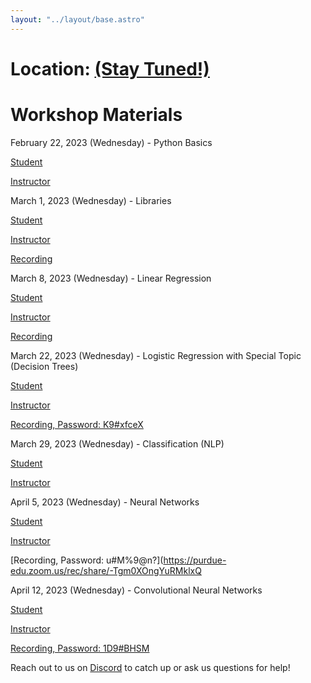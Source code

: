 ```yaml
---
layout: "../layout/base.astro"
---
```



<ContentSection title="Beginner Workshops">

<h1 class="font-bold text-xl">Location: <a href='https://goo.gl/maps/6DhNdK9ZJDaR8Wjv5' target="_blank">(Stay Tuned!)</a>  </h1>
  
<h1 class="font-bold text-xl text-center">Workshop Materials</h1>

February 22, 2023 (Wednesday) - Python Basics

[Student](https://colab.research.google.com/drive/1la__JicHrGPRzM4RLunk1yT9DF-5bA9B?usp=sharing)
  
[Instructor](https://colab.research.google.com/drive/15pZZPOvwtCHjzGapsIdv5EHumAOLQu3U?usp=sharing)

March 1, 2023 (Wednesday) - Libraries

[Student](https://colab.research.google.com/drive/1jEBFHI08iKP7IV9z7QE_Zt0N5hokEmg5?usp=sharing)

[Instructor](https://colab.research.google.com/drive/1L84KUTlZW13B6EXlJJga1W6ZXmybJz8C?usp=sharing)

[Recording](https://www.youtube.com/watch?v=k2CRjnNqDow)

March 8, 2023 (Wednesday) - Linear Regression

[Student](https://colab.research.google.com/drive/1APq9IvnUVZtKDwxNvnLQzlYQ4wBekBjV?usp=sharing)
  
[Instructor](https://colab.research.google.com/drive/16VsU4U1jCp44Il0ib-F_2-xN6LRfJSE4?usp=sharing)
  
[Recording](https://youtu.be/2qsZymyzxKo)

March 22, 2023 (Wednesday) - Logistic Regression with Special Topic (Decision Trees)

[Student](https://colab.research.google.com/drive/1wvR-5NplJHqaSkxogPH9TYjA7w01HNRW?usp=sharing)
  
[Instructor](https://colab.research.google.com/drive/17fMjRywUF9idUrTNJr_j2yFSUE4UcOmB?usp=sharing)
  
[Recording, Password: K9#xfceX](https://purdue-edu.zoom.us/rec/share/GYByLr1NAAIOHmQ2IrTfvG91htnd0FAiBGfrSkbA368TOozajhMctbHZ-z5Lt1et.iy2ZI2-z68ShfWw-)

March 29, 2023 (Wednesday) - Classification (NLP)

[Student](https://colab.research.google.com/drive/1WVQXxrZSefdtpWZum58jiTVdXLQ940-H?usp=sharing)
  
[Instructor](https://colab.research.google.com/drive/13q0t90tzX-HxOQkctUXb0lkZty-L9J4g?usp=sharing)

April 5, 2023 (Wednesday) - Neural Networks

[Student](https://colab.research.google.com/drive/17PpjJJOTi7XCJNgSQetexzFTsGLBoWWn?usp=sharing)
  
[Instructor](https://colab.research.google.com/drive/1UlaS5M1RHDF3jd5duWYdGHW3Y37Fqeqj?usp=sharing)
  
[Recording, Password: u#M%9@n?](https://purdue-edu.zoom.us/rec/share/-Tgm0XOngYuRMklxQ

April 12, 2023 (Wednesday) - Convolutional Neural Networks
  
[Student](https://colab.research.google.com/drive/1Gcx_C7UiLd-anDJK4CO1TwfFiBDUyn4D?usp=sharing)
  
[Instructor](https://colab.research.google.com/drive/1FYNMH9Clu3pX-7oqatRn6Jye21aVn9ys?usp=sharing)
  
[Recording, Password: 1D9#BHSM](https://purdue-edu.zoom.us/rec/share/Qe1XyVKg8h-lOuxOSwngqxV43YcqRpo_pfJmETXCYzj_KecaiabgQC3gTH_fVGo5.WtYB1Nms_RdjB2Xy)


<p>
Reach out to us on <a href="https://discord.gg/vgSh4wYBEf">Discord</a> to catch up or ask us questions for help!
</p>

</ContentSection>
